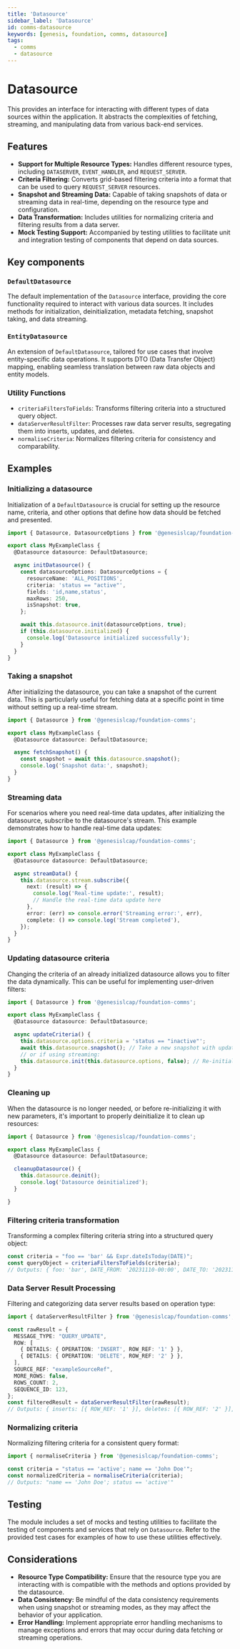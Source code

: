 ```yaml
---
title: 'Datasource'
sidebar_label: 'Datasource'
id: comms-datasource
keywords: [genesis, foundation, comms, datasource]
tags:
  - comms
  - datasource
---
```


# Datasource

This provides an interface for interacting with different types of data sources within the application. It abstracts the complexities of fetching, streaming, and manipulating data from various back-end services.

## Features

- **Support for Multiple Resource Types:** Handles different resource types, including `DATASERVER`, `EVENT_HANDLER`, and `REQUEST_SERVER`.
- **Criteria Filtering:** Converts grid-based filtering criteria into a format that can be used to query `REQUEST_SERVER` resources.
- **Snapshot and Streaming Data:** Capable of taking snapshots of data or streaming data in real-time, depending on the resource type and configuration.
- **Data Transformation:** Includes utilities for normalizing criteria and filtering results from a data server.
- **Mock Testing Support:** Accompanied by testing utilities to facilitate unit and integration testing of components that depend on data sources.

## Key components

### `DefaultDatasource`

The default implementation of the `Datasource` interface, providing the core functionality required to interact with various data sources. It includes methods for initialization, deinitialization, metadata fetching, snapshot taking, and data streaming.

### `EntityDatasource`

An extension of `DefaultDatasource`, tailored for use cases that involve entity-specific data operations. It supports DTO (Data Transfer Object) mapping, enabling seamless translation between raw data objects and entity models.

### Utility Functions

- `criteriaFiltersToFields`: Transforms filtering criteria into a structured query object.
- `dataServerResultFilter`: Processes raw data server results, segregating them into inserts, updates, and deletes.
- `normaliseCriteria`: Normalizes filtering criteria for consistency and comparability.

## Examples

### Initializing a datasource

Initialization of a `DefaultDatasource` is crucial for setting up the resource name, criteria, and other options that define how data should be fetched and presented.

```typescript
import { Datasource, DatasourceOptions } from '@genesislcap/foundation-comms';

export class MyExampleClass {
  @Datasource datasource: DefaultDatasource;

  async initDatasource() {
    const datasourceOptions: DatasourceOptions = {
      resourceName: 'ALL_POSITIONS',
      criteria: 'status == "active"',
      fields: 'id,name,status',
      maxRows: 250,
      isSnapshot: true,
    };

    await this.datasource.init(datasourceOptions, true);
    if (this.datasource.initialized) {
      console.log('Datasource initialized successfully');
    }
  }
}
```

### Taking a snapshot

After initializing the datasource, you can take a snapshot of the current data. This is particularly useful for fetching data at a specific point in time without setting up a real-time stream.

```typescript
import { Datasource } from '@genesislcap/foundation-comms';

export class MyExampleClass {
  @Datasource datasource: DefaultDatasource;

  async fetchSnapshot() {
    const snapshot = await this.datasource.snapshot();
    console.log('Snapshot data:', snapshot);
  }
}
```

### Streaming data

For scenarios where you need real-time data updates, after initializing the datasource, subscribe to the datasource's stream. This example demonstrates how to handle real-time data updates:

```typescript
import { Datasource } from '@genesislcap/foundation-comms';

export class MyExampleClass {
  @Datasource datasource: DefaultDatasource;

  async streamData() {
    this.datasource.stream.subscribe({
      next: (result) => {
        console.log('Real-time update:', result);
        // Handle the real-time data update here
      },
      error: (err) => console.error('Streaming error:', err),
      complete: () => console.log('Stream completed'),
    });
  }
}
```

### Updating datasource criteria

Changing the criteria of an already initialized datasource allows you to filter the data dynamically. This can be useful for implementing user-driven filters:

```typescript
import { Datasource } from '@genesislcap/foundation-comms';

export class MyExampleClass {
  @Datasource datasource: DefaultDatasource;

  async updateCriteria() {
    this.datasource.options.criteria = 'status == "inactive"';
    await this.datasource.snapshot(); // Take a new snapshot with updated criteria
    // or if using streaming:
    this.datasource.init(this.datasource.options, false); // Re-initialize to apply the new criteria to the stream
  }
}
```

### Cleaning up

When the datasource is no longer needed, or before re-initializing it with new parameters, it's important to properly deinitialize it to clean up resources:

```typescript
import { Datasource } from '@genesislcap/foundation-comms';

export class MyExampleClass {
  @Datasource datasource: DefaultDatasource;

  cleanupDatasource() {
    this.datasource.deinit();
    console.log('Datasource deinitialized');
  }

}
```

### Filtering criteria transformation

Transforming a complex filtering criteria string into a structured query object:

```typescript
const criteria = "foo == 'bar' && Expr.dateIsToday(DATE)";
const queryObject = criteriaFiltersToFields(criteria);
// Outputs: { foo: 'bar', DATE_FROM: '20231110-00:00', DATE_TO: '20231111-00:00' }
```

### Data Server Result Processing

Filtering and categorizing data server results based on operation type:

```typescript
import { dataServerResultFilter } from '@genesislcap/foundation-comms';

const rawResult = {
  MESSAGE_TYPE: "QUERY_UPDATE",
  ROW: [
    { DETAILS: { OPERATION: 'INSERT', ROW_REF: '1' } },
    { DETAILS: { OPERATION: 'DELETE', ROW_REF: '2' } },
  ],
  SOURCE_REF: "exampleSourceRef",
  MORE_ROWS: false,
  ROWS_COUNT: 2,
  SEQUENCE_ID: 123,
};
const filteredResult = dataServerResultFilter(rawResult);
// Outputs: { inserts: [{ ROW_REF: '1' }], deletes: [{ ROW_REF: '2' }], updates: [], SOURCE_REF: "exampleSourceRef" }
```

### Normalizing criteria

Normalizing filtering criteria for a consistent query format:

```typescript
import { normaliseCriteria } from '@genesislcap/foundation-comms';

const criteria = "status == 'active'; name == 'John Doe'";
const normalizedCriteria = normaliseCriteria(criteria);
// Outputs: "name == 'John Doe'; status == 'active'"
```

## Testing

The module includes a set of mocks and testing utilities to facilitate the testing of components and services that rely on `Datasource`. Refer to the provided test cases for examples of how to use these utilities effectively.

## Considerations

- **Resource Type Compatibility:** Ensure that the resource type you are interacting with is compatible with the methods and options provided by the datasource.
- **Data Consistency:** Be mindful of the data consistency requirements when using snapshot or streaming modes, as they may affect the behavior of your application.
- **Error Handling:** Implement appropriate error handling mechanisms to manage exceptions and errors that may occur during data fetching or streaming operations.
